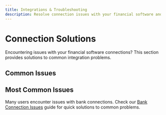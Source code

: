 ```yaml
---
title: Integrations & Troubleshooting
description: Resolve connection issues with your financial software and integrations
---
```


# Connection Solutions

Encountering issues with your financial software connections? This section provides solutions to common integration problems.

## Common Issues

<Cards>
  <Card title="Bank Connection Issues" href="/docs/integrations-troubleshooting/bank-connections" />
  <Card title="Payroll Software Issues" href="/docs/integrations-troubleshooting/payroll-issues" />
  <Card title="POS Software Issues" href="/docs/integrations-troubleshooting/pos-issues" />
  <Card title="Expense & Corporate Card Issues" href="/docs/integrations-troubleshooting/expense-card-issues" />
  <Card title="Other Software Integrations" href="/docs/integrations-troubleshooting/other-integrations" />
</Cards>

## Most Common Issues

Many users encounter issues with bank connections. Check our [Bank Connection Issues](/docs/integrations-troubleshooting/bank-connections) guide for quick solutions to common problems.